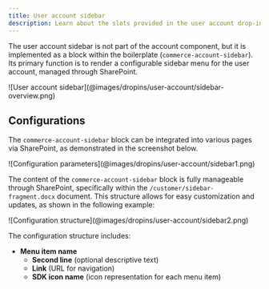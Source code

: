 ```yaml
---
title: User account sidebar
description: Learn about the slots provided in the user account drop-in component.
---
```



The user account sidebar is not part of the account component, but it is implemented as a block within the boilerplate (`commerce-account-sidebar`). Its primary function is to render a configurable sidebar menu for the user account, managed through SharePoint.

<Diagram caption="User account sidebar">
  ![User account sidebar](@images/dropins/user-account/sidebar-overview.png)
</Diagram>

## Configurations

The `commerce-account-sidebar` block can be integrated into various pages via SharePoint, as demonstrated in the screenshot below.

<Diagram caption="Configuration parameters">
  ![Configuration parameters](@images/dropins/user-account/sidebar1.png)
</Diagram>

The content of the `commerce-account-sidebar` block is fully manageable through SharePoint, specifically within the `/customer/sidebar-fragment.docx` document. This structure allows for easy customization and updates, as shown in the following example:

<Diagram caption="Configuration structure">
  ![Configuration structure](@images/dropins/user-account/sidebar2.png)
</Diagram>

The configuration structure includes:

* **Menu item name**
  * **Second line** (optional descriptive text)
  * **Link** (URL for navigation)
  * **SDK icon name** (icon representation for each menu item)
